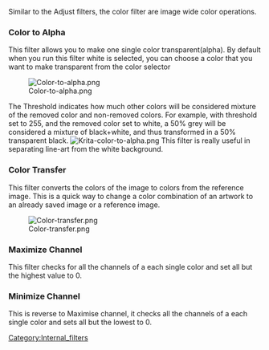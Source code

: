 Similar to the Adjust filters, the color filter are image wide color operations.

===Color to Alpha===
This filter allows you to make one single color transparent(alpha). By default when you run this filter white is selected, you can choose a color that you want to make transparent from the color selector

[[File:Color-to-alpha.png]]

The Threshold indicates how much other colors will be considered mixture of the removed color and non-removed colors.
For example, with threshold set to 255, and the removed color set to white, a 50% grey will be considered a mixture of black+white, and thus transformed in a 50% transparent black.
[[File:Krita-color-to-alpha.png|center]]
This filter is really useful in separating line-art from the white background.

===Color Transfer===

This filter converts the colors of the image to colors from the reference image.
This is a quick way to change a color combination of an artwork to an already saved image or a reference image.

[[File:Color-transfer.png]]

===Maximize Channel===
This filter checks for all the channels of a each single color and set all but the highest value to 0.

===Minimize Channel===
This is reverse to Maximise channel, it checks all the channels of a each single color and sets all but the lowest to 0.


[[Category:Internal_filters]]
